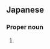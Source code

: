 ==Japanese==
{{ja-kanjitab|yomi=o|じ|らい|や}}
{{ateji|sort=しらいや'|c=y}}

===Proper noun===
{{ja-pos|proper|じらいや}}

# {{alternative spelling of|lang=ja|自来也}}